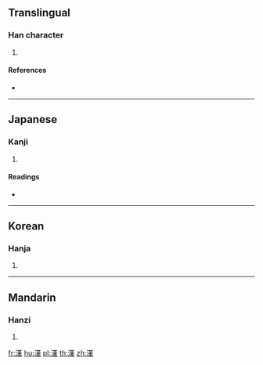 {{character info/new}}
==Translingual==

===Han character===
{{Han char|rn=85|rad=水|as=11|sn=14|four=|canj=ETLM|ids=⿰氵堇}}

# {{defn|Han|sort=水11}}

====References====
* {{Han ref|kx=0645.080|dkj=18115|dj=1054.030|hdz=31713.070|uh=6F0C|ud=28428}}

----

==Japanese==

===Kanji===
{{ja-kanji|grade=|rs=水11}}

# {{defn|lang=ja|sort=水11}}

====Readings====
* {{ja-readings|on=[[きん]] (kin), [[こん]] (kon)|kun=[[きよい]] (kiyoi), [[ひたす]] (hitasu)}}

----

==Korean==

===Hanja===
{{ko-hanja|hangeul=근|eumhun=|rv=geun|mr=kŭn|y=kun}}

# {{defn|lang=ko|sort=水11}}

----

==Mandarin==

===Hanzi===
{{cmn-hanzi|pin=[[jǐn]] ([[jin3]])|wg=chin<sup>3</sup>}}

# {{defn|lang=cmn|sort=水11}}

[[fr:漌]]
[[hu:漌]]
[[pl:漌]]
[[th:漌]]
[[zh:漌]]